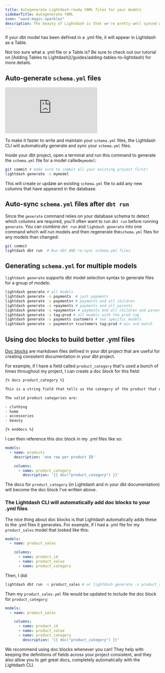 ```yaml
---
title: Autogenerate Lightdash-ready YAML files for your models
sidebarTitle: Autogenerate YAML
icon: "wand-magic-sparkles"
description: The beauty of Lightdash is that we're pretty well synced with your dbt project. So, in Lightdash, Tables actually come from dbt models that have been defined in your dbt project's `.yml` files.
---
```


If your dbt model has been defined in a .yml file, it will appear in Lightdash as a Table.


<Tip>
Not too sure what a .yml file or a Table is? Be sure to check out our tutorial on [Adding Tables to Lightdash](/guides/adding-tables-to-lightdash) for more details.
</Tip>

## Auto-generate `schema.yml` files

<iframe src="https://www.loom.com/embed/82833c5ea8a841dbb0ebdbcd878f85a1" frameborder="0" webkitallowfullscreen mozallowfullscreen allowfullscreen style={{ width: '100%', height: '400px' }} ></iframe>

To make it faster to write and maintain your `schema.yml` files, the Lightdash CLI will automatically generate and sync your `schema.yml` files.

Inside your dbt project, open a terminal and run this command to generate the `schema.yml` file for a model called`mymodel`:

```bash
git commit # make sure to commit all your existing project first!
lightdash generate -s mymodel
```

This will create or update an existing `schema.yml` file to add any new columns that have appeared in the database.

## Auto-sync `schema.yml` files after `dbt run`

Since the `generate` command relies on your database schema to detect which columns are required, you'll often want to run `dbt run` before running `generate`. You can combine `dbt run` and `lighdash generate` into one command which will run models and then regenerate the`schema.yml` files for any models than changed:

```bash
git commit
lightdash dbt run  # Run dbt AND re-sync schema.yml files
```

## Generating `schema.yml` for multiple models

`lightdash generate` supports dbt model selection syntax to generate files for a group of models:

```bash
lightdash generate # all models
lightdash generate -s payments  # just payments
lightdash generate -s payments+ # payments and all children
lightdash generate -s +payments # payments and all parents
lightdash generate -s +payments+ # payments and all children and parents
lightdash generate -s tag:prod # all models with the prod tag
lightdash generate -s payments customers # two specific models
lightdash generate -s payments+ +customers tag:prod # mix and match
```

## Using doc blocks to build better .yml files

[Doc blocks](https://docs.getdbt.com/docs/building-a-dbt-project/documentation#using-docs-blocks) are markdown files defined in your dbt project that are useful for creating consistent documentation in your dbt project.

For example, if I have a field called `product_category` that's used a bunch of times throughout my project, I can create a doc block for this field:

```bash
{% docs product_category %}

This is a string field that tells us the category of the product that was sold. This is a higher level grouping than the `product_type`. Every `product_type` maps to a single `product_category`.

The valid product categories are:

- clothing
- home
- accessories
- beauty

{% enddocs %}
```

I can then reference this doc block in my .yml files like so:

```yaml
models:
  - name: products
    description: 'one row per product ID'

    columns:
      - name: product_category
        description: '{{ doc("product_category") }}'
```

The docs for `product_category` (in Lightdash and in your dbt documentation) will become the doc block I've written above.

### The Lightdash CLI will automatically add doc blocks to your .yml files

The nice thing about doc blocks is that Lightdash automatically adds these to the .yml files it generates. For example, if I had a .yml file for my `product_sales` model that looked like this:

```yaml
models:
  - name: product_sales

    columns:
      - name: product_id
      - name: product_value
      - name: product_category
```

Then, I did:

```bash
lightdash dbt run -s product_sales # or lightdash generate -s product_sales
```

Then my `product_sales.yml` file would be updated to include the doc block for `product_category`:

```yaml
models:
  - name: product_sales

    columns:
      - name: product_id
      - name: product_value
      - name: product_category
        description: '{{ doc("product_category") }}'
```

We recommend using doc blocks whenever you can! They help with keeping the definitions of fields across your project consistent, and they also allow you to get great docs, completely automatically with the Lightdash CLI.
